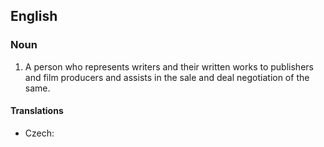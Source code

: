 ==English==
{{wikipedia}}
===Noun===
{{en-noun|sg=[[literary]] [[agent]]}}

# A person who represents writers and their written works to publishers and film producers and assists in the sale and deal negotiation of the same.

====Translations====
{{trans-top|person who represents writers}}
* Czech: {{t-|cs|literární agent|m}}
{{trans-mid}}
{{trans-bottom}}